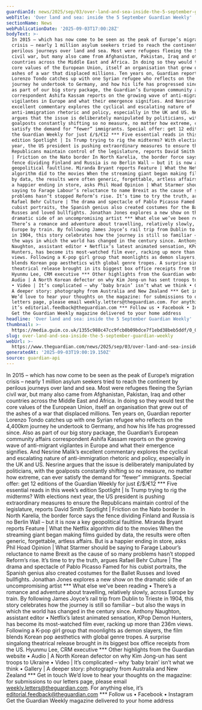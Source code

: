 ```yaml
---
guardianId: news/2025/sep/03/over-land-and-sea-inside-the-5-september-guardian-weekly
webTitle: 'Over land and sea: inside the 5 September Guardian Weekly'
sectionName: News
webPublicationDate: '2025-09-03T17:00:28Z'
bodyText: >-
  In 2015 – which has now come to be seen as the peak of Europe’s migration
  crisis – nearly 1 million asylum seekers tried to reach the continent by
  perilous journeys over land and sea. Most were refugees fleeing the Syrian
  civil war, but many also came from Afghanistan, Pakistan, Iraq and other
  countries across the Middle East and Africa. In doing so they would test the
  core values of the European Union, itself an organisation that grew out of the
  ashes of a war that displaced millions. Ten years on, Guardian reporter
  Lorenzo Tondo catches up with one Syrian refugee who reflects on the 4,400km
  journey he undertook to Germany, and how his life has progressed since. Also
  as part of our big story package, the Guardian’s European community affairs
  correspondent Ashifa Kassam reports on the growing wave of anti-migrant
  vigilantes in Europe and what their emergence signifies. And Nesrine Malik’s
  excellent commentary explores the cyclical and escalating nature of
  anti-immigration rhetoric and policy, especially in the UK and US. Nesrine
  argues that the issue is deliberately manipulated by politicians, with the
  goalposts constantly shifting so no measure, no matter how extreme, can ever
  satisfy the demand for “fewer” immigrants. Special offer: get 12 editions of
  the Guardian Weekly for just £/$/€12 *** Five essential reads in this week’s
  edition Spotlight | Is Trump trying to rig the midterms? With elections next
  year, the US president is pushing extraordinary measures to ensure the
  Republicans maintain control of the legislature, reports David Smith Spotlight
  | Friction on the Nato border In North Karelia, the border force says the
  fence dividing Finland and Russia is no Berlin Wall – but it is now a key
  geopolitical faultline. Miranda Bryant reports Feature | What the Netflix
  algorithm did to the movies When the streaming giant began making films guided
  by data, the results were often generic, forgettable, artless affairs. But is
  a happier ending in store, asks Phil Hoad Opinion | What Starmer should be
  saying to Farage Labour’s reluctance to name Brexit as the cause of so many
  problems hasn’t stopped Reform’s rise. It’s time to try the truth, argues
  Rafael Behr Culture | The drama and spectacle of Pablo Picasso Famed for his
  cubist portraits, the Spanish genius also created costumes for the Ballet
  Russes and loved bullfights. Jonathan Jones explores a new show on the
  dramatic side of an uncompromising artist *** What else we’ve been reading •
  There’s a romance and adventure about travelling, relatively slowly, across
  Europe by train. By following James Joyce’s rail trip from Dublin to Trieste
  in 1904, this story celebrates how the journey is still so familiar – but also
  the ways in which the world has changed in the century since. Anthony
  Naughton, assistant editor • Netflix’s latest animated sensation, KPop Demon
  Hunters, has become its most-watched film ever, racking up more than 236m
  views. Following a K-pop girl group that moonlights as demon slayers, the film
  blends Korean pop aesthetics with global genre tropes. A surprise singalong
  theatrical release brought in its biggest box office receipts from the US.
  Hyunmu Lee, CRM executive *** Other highlights from the Guardian website •
  Audio | A North Korean defector on why Kim Jong-un has sent troops to Ukraine
  • Video | It’s complicated – why ‘baby brain’ isn’t what we think • Gallery |
  A deeper story: photography from Australia and New Zealand *** Get in touch
  We’d love to hear your thoughts on the magazine: for submissions to our
  letters page, please email weekly.letters@theguardian.com. For anything else,
  it’s editorial.feedback@theguardian.com *** Follow us • Facebook • Instagram
  Get the Guardian Weekly magazine delivered to your home address
headline: 'Over land and sea: inside the 5 September Guardian Weekly'
thumbnail: >-
  https://media.guim.co.uk/1355c988c47cc9fcb0b09bdce7f1ebd38beb5ddf/0_0_5000_4000/500.jpg
slug: over-land-and-sea-inside-the-5-september-guardian-weekly
webUrl: >-
  https://www.theguardian.com/news/2025/sep/03/over-land-and-sea-inside-the-5-september-guardian-weekly
generatedAt: '2025-09-03T19:00:19.150Z'
source: guardian-api
---
```

In 2015 – which has now come to be seen as the peak of Europe’s migration crisis – nearly 1 million asylum seekers tried to reach the continent by perilous journeys over land and sea. Most were refugees fleeing the Syrian civil war, but many also came from Afghanistan, Pakistan, Iraq and other countries across the Middle East and Africa. In doing so they would test the core values of the European Union, itself an organisation that grew out of the ashes of a war that displaced millions. Ten years on, Guardian reporter Lorenzo Tondo catches up with one Syrian refugee who reflects on the 4,400km journey he undertook to Germany, and how his life has progressed since. Also as part of our big story package, the Guardian’s European community affairs correspondent Ashifa Kassam reports on the growing wave of anti-migrant vigilantes in Europe and what their emergence signifies. And Nesrine Malik’s excellent commentary explores the cyclical and escalating nature of anti-immigration rhetoric and policy, especially in the UK and US. Nesrine argues that the issue is deliberately manipulated by politicians, with the goalposts constantly shifting so no measure, no matter how extreme, can ever satisfy the demand for “fewer” immigrants. Special offer: get 12 editions of the Guardian Weekly for just £/$/€12 *** Five essential reads in this week’s edition Spotlight | Is Trump trying to rig the midterms? With elections next year, the US president is pushing extraordinary measures to ensure the Republicans maintain control of the legislature, reports David Smith Spotlight | Friction on the Nato border In North Karelia, the border force says the fence dividing Finland and Russia is no Berlin Wall – but it is now a key geopolitical faultline. Miranda Bryant reports Feature | What the Netflix algorithm did to the movies When the streaming giant began making films guided by data, the results were often generic, forgettable, artless affairs. But is a happier ending in store, asks Phil Hoad Opinion | What Starmer should be saying to Farage Labour’s reluctance to name Brexit as the cause of so many problems hasn’t stopped Reform’s rise. It’s time to try the truth, argues Rafael Behr Culture | The drama and spectacle of Pablo Picasso Famed for his cubist portraits, the Spanish genius also created costumes for the Ballet Russes and loved bullfights. Jonathan Jones explores a new show on the dramatic side of an uncompromising artist *** What else we’ve been reading • There’s a romance and adventure about travelling, relatively slowly, across Europe by train. By following James Joyce’s rail trip from Dublin to Trieste in 1904, this story celebrates how the journey is still so familiar – but also the ways in which the world has changed in the century since. Anthony Naughton, assistant editor • Netflix’s latest animated sensation, KPop Demon Hunters, has become its most-watched film ever, racking up more than 236m views. Following a K-pop girl group that moonlights as demon slayers, the film blends Korean pop aesthetics with global genre tropes. A surprise singalong theatrical release brought in its biggest box office receipts from the US. Hyunmu Lee, CRM executive *** Other highlights from the Guardian website • Audio | A North Korean defector on why Kim Jong-un has sent troops to Ukraine • Video | It’s complicated – why ‘baby brain’ isn’t what we think • Gallery | A deeper story: photography from Australia and New Zealand *** Get in touch We’d love to hear your thoughts on the magazine: for submissions to our letters page, please email weekly.letters@theguardian.com. For anything else, it’s editorial.feedback@theguardian.com *** Follow us • Facebook • Instagram Get the Guardian Weekly magazine delivered to your home address
